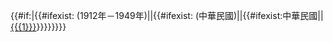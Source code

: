 {{flag|Republic of China (1912-1949)|name=中國}}{{#if:{{{1|}}}|{{#ifexist:{{{1}}} (1912年－1949年)|[[{{{1}}} (1912年－1949年)|{{{1}}}]]|{{#ifexist:{{{1}}} (中華民國)|[[{{{1}}} (中華民國)|{{{1}}}]]|{{#ifexist:中華民國{{{1}}}|[[中華民國{{{1}}}|{{{1}}}]]|[[{{{1}}}]]}}}}}}}}<noinclude>
{{Documentation}}
</noinclude>